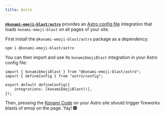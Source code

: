```yaml
---
title: Astro
---
```


**[`@konami-emoji-blast/astro`](https://www.npmjs.com/package/@konami-emoji-blast/astro)** provides an [Astro config file](https://docs.astro.build/en/guides/configuring-astro) integration that loads `konami-emoji-blast` on all pages of your site.

First install the `@konami-emoji-blast/astro` package as a dependency:

```shell
npm i @konami-emoji-blast/astro
```

You can then import and use its `konamiEmojiBlast` integration in your Astro config file:

```tsx
import { konamiEmojiBlast } from "@konami-emoji-blast/astro";
import { defineConfig } from "astro/config";

export default defineConfig({
	integrations: [konamiEmojiBlast()],
});
```

Then, pressing the [Konami Code](https://en.wikipedia.org/wiki/Konami_Code) on your Astro site should trigger fireworks blasts of emoji on the page.
Yay! 🎆
